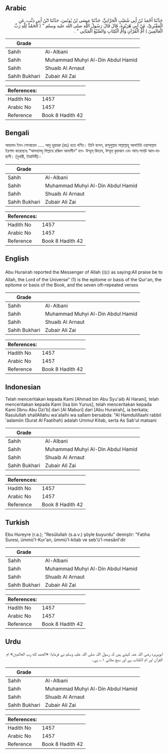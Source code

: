 ## Arabic


<div dir="rtl" lang="ar" style={{fontSize:'larger',backgroundColor:'#f8f9fa',padding:20}}>
حَدَّثَنَا أَحْمَدُ بْنُ أَبِي شُعَيْبٍ الْحَرَّانِيُّ، حَدَّثَنَا عِيسَى بْنُ يُونُسَ، حَدَّثَنَا ابْنُ أَبِي ذِئْبٍ، عَنِ الْمَقْبُرِيِّ، عَنْ أَبِي هُرَيْرَةَ، قَالَ قَالَ رَسُولُ اللَّهِ صلى الله عليه وسلم ‏"‏ ‏(‏ الْحَمْدُ لِلَّهِ رَبِّ الْعَالَمِينَ ‏)‏ أُمُّ الْقُرْآنِ وَأُمُّ الْكِتَابِ وَالسَّبْعُ الْمَثَانِي ‏"‏ ‏.‏
</div>
<div style={{backgroundColor:'#f8f9fa',padding:20, marginBottom: 10}}><table> <thead> <tr> <th>Grade</th> <th></th> </tr> </thead> <tbody> <tr><td>Sahih</td><td>Al-Albani</td></tr><tr><td>Sahih</td><td>Muhammad Muhyi Al-Din Abdul Hamid</td></tr><tr><td>Sahih</td><td>Shuaib Al Arnaut</td></tr><tr><td>Sahih Bukhari</td><td>Zubair Ali Zai</td></tr></tbody></table><table> <thead> <tr> <th>References:</th> <th></th> </tr> </thead> <tbody><tr><td>Hadith No</td><td>1457</td></tr><tr><td>Arabic No</td><td>1457</td></tr><tr><td>Reference</td><td>Book 8 Hadith 42</td></tr></tbody></table></div>

## Bengali


<div dir="ltr" lang="bn" style={{fontSize:'larger',backgroundColor:'#f8f9fa',padding:20}}>
আহমাদ ইবন শোআয়েব ..... আবু হুরায়রা (রাঃ) হতে বর্ণিত। তিনি বলেন, রাসূলুল্লাহ সাল্লাল্লাহু আলাইহি ওয়াসাল্লাম ইরশাদ করেছেনঃ “আলহামদু লিল্লাহে রব্বিল আলামীন” হল- উম্মুল্ কিতাব, উম্মুল্ কুরআন এবং আস্-সাব্উ আল-মাছানী। (বুখারী, তিরমিযী)।
</div>
<div style={{backgroundColor:'#f8f9fa',padding:20, marginBottom: 10}}><table> <thead> <tr> <th>Grade</th> <th></th> </tr> </thead> <tbody> <tr><td>Sahih</td><td>Al-Albani</td></tr><tr><td>Sahih</td><td>Muhammad Muhyi Al-Din Abdul Hamid</td></tr><tr><td>Sahih</td><td>Shuaib Al Arnaut</td></tr><tr><td>Sahih Bukhari</td><td>Zubair Ali Zai</td></tr></tbody></table><table> <thead> <tr> <th>References:</th> <th></th> </tr> </thead> <tbody><tr><td>Hadith No</td><td>1457</td></tr><tr><td>Arabic No</td><td>1457</td></tr><tr><td>Reference</td><td>Book 8 Hadith 42</td></tr></tbody></table></div>

## English


<div dir="ltr" lang="en" style={{fontSize:'larger',backgroundColor:'#f8f9fa',padding:20}}>
Abu Hurairah reported the Messenger of Allah (ﷺ) as saying:All praise be to Allah, the Lord of the Universe" (1) is the epitome or basis of the Qur'an, the epitome or basis of the Book, and the seven oft-repeated verses
</div>
<div style={{backgroundColor:'#f8f9fa',padding:20, marginBottom: 10}}><table> <thead> <tr> <th>Grade</th> <th></th> </tr> </thead> <tbody> <tr><td>Sahih</td><td>Al-Albani</td></tr><tr><td>Sahih</td><td>Muhammad Muhyi Al-Din Abdul Hamid</td></tr><tr><td>Sahih</td><td>Shuaib Al Arnaut</td></tr><tr><td>Sahih Bukhari</td><td>Zubair Ali Zai</td></tr></tbody></table><table> <thead> <tr> <th>References:</th> <th></th> </tr> </thead> <tbody><tr><td>Hadith No</td><td>1457</td></tr><tr><td>Arabic No</td><td>1457</td></tr><tr><td>Reference</td><td>Book 8 Hadith 42</td></tr></tbody></table></div>

## Indonesian


<div dir="ltr" lang="id" style={{fontSize:'larger',backgroundColor:'#f8f9fa',padding:20}}>
Telah menceritakan kepada Kami [Ahmad bin Abu Syu'aib Al Harani], telah menceritakan kepada Kami [Isa bin Yunus], telah menceritakan kepada Kami [Ibnu Abu Dzi'b] dari [Al Maburi] dari [Abu Hurairah], ia berkata; Rasulullah shallAllahu wa'alaihi wa sallam bersabda: "Al Hamdulillaahi rabbil 'aalamiin (Surat Al Faatihah) adalah Ummul Kitab, serta As Sab'ul matsani
</div>
<div style={{backgroundColor:'#f8f9fa',padding:20, marginBottom: 10}}><table> <thead> <tr> <th>Grade</th> <th></th> </tr> </thead> <tbody> <tr><td>Sahih</td><td>Al-Albani</td></tr><tr><td>Sahih</td><td>Muhammad Muhyi Al-Din Abdul Hamid</td></tr><tr><td>Sahih</td><td>Shuaib Al Arnaut</td></tr><tr><td>Sahih Bukhari</td><td>Zubair Ali Zai</td></tr></tbody></table><table> <thead> <tr> <th>References:</th> <th></th> </tr> </thead> <tbody><tr><td>Hadith No</td><td>1457</td></tr><tr><td>Arabic No</td><td>1457</td></tr><tr><td>Reference</td><td>Book 8 Hadith 42</td></tr></tbody></table></div>

## Turkish


<div dir="ltr" lang="tr" style={{fontSize:'larger',backgroundColor:'#f8f9fa',padding:20}}>
Ebu Hureyre (r.a.); "Resûlullah (s.a.v.) şöyle buyurdu" demiştir: "Fatiha Suresi, ümmü'I-Kur'an, ümmü'l-kitab ve seb'ü'l-mesânî'dir
</div>
<div style={{backgroundColor:'#f8f9fa',padding:20, marginBottom: 10}}><table> <thead> <tr> <th>Grade</th> <th></th> </tr> </thead> <tbody> <tr><td>Sahih</td><td>Al-Albani</td></tr><tr><td>Sahih</td><td>Muhammad Muhyi Al-Din Abdul Hamid</td></tr><tr><td>Sahih</td><td>Shuaib Al Arnaut</td></tr><tr><td>Sahih Bukhari</td><td>Zubair Ali Zai</td></tr></tbody></table><table> <thead> <tr> <th>References:</th> <th></th> </tr> </thead> <tbody><tr><td>Hadith No</td><td>1457</td></tr><tr><td>Arabic No</td><td>1457</td></tr><tr><td>Reference</td><td>Book 8 Hadith 42</td></tr></tbody></table></div>

## Urdu


<div dir="rtl" lang="ur" style={{fontSize:'larger',backgroundColor:'#f8f9fa',padding:20}}>
ابوہریرہ رضی اللہ عنہ کہتے ہیں کہ رسول اللہ صلی اللہ علیہ وسلم نے فرمایا: «الحمد لله رب العالمين» ام القرآن اور ام الکتاب ہے اور سبع مثانی ۱؎ ہے۔
</div>
<div style={{backgroundColor:'#f8f9fa',padding:20, marginBottom: 10}}><table> <thead> <tr> <th>Grade</th> <th></th> </tr> </thead> <tbody> <tr><td>Sahih</td><td>Al-Albani</td></tr><tr><td>Sahih</td><td>Muhammad Muhyi Al-Din Abdul Hamid</td></tr><tr><td>Sahih</td><td>Shuaib Al Arnaut</td></tr><tr><td>Sahih Bukhari</td><td>Zubair Ali Zai</td></tr></tbody></table><table> <thead> <tr> <th>References:</th> <th></th> </tr> </thead> <tbody><tr><td>Hadith No</td><td>1457</td></tr><tr><td>Arabic No</td><td>1457</td></tr><tr><td>Reference</td><td>Book 8 Hadith 42</td></tr></tbody></table></div>